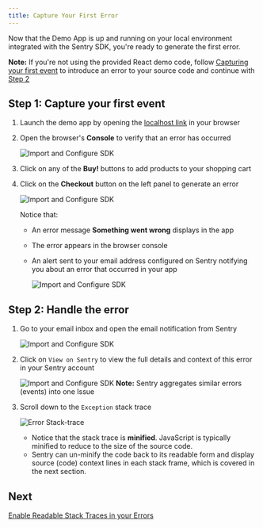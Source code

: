 ```yaml
---
title: Capture Your First Error
---
```

Now that the Demo App is up and running on your local environment integrated with the Sentry SDK, you're ready to generate the first error.

**Note:** If you're not using the provided React demo code, follow [Capturing your first event](/error-reporting/quickstart/) to introduce an error to your source code and continue with [Step 2](#step-2-handle-the-error)

## Step 1: Capture your first event

1. Launch the demo app by opening the [localhost link](http://localhost:5000) in your browser

2. Open the browser's **Console** to verify that an error has occurred

   ![Import and Configure SDK](generate-first-error-02.png)

3. Click on any of the **Buy!** buttons to add products to your shopping cart

4. Click on the **Checkout** button on the left panel to generate an error

   ![Import and Configure SDK](generate-first-error-01.png)

   Notice that:

   - An error message **Something went wrong** displays in the app
   - The error appears in the browser console
   - An alert sent to your email address configured on Sentry notifying you about an error that occurred in your app

     ![Import and Configure SDK](generate-first-error-03.png)

## Step 2: Handle the error

1. Go to your email inbox and open the email notification from Sentry

   ![Import and Configure SDK](generate-first-error-04.png)

2. Click on `View on Sentry` to view the full details and context of this error in your Sentry account

   ![Import and Configure SDK](generate-first-error-05.png)
   **Note:** Sentry aggregates similar errors (events) into one Issue

3. Scroll down to the `Exception` stack trace

   ![Error Stack-trace](generate-first-error-06.png)

   - Notice that the stack trace is **minified**. JavaScript is typically minified to reduce to the size of the source code.
   - Sentry can un-minify the code back to its readable form and display source (code) context lines in each stack frame, which is covered in the next section.

## Next

[Enable Readable Stack Traces in your Errors](/guides/integrate-frontend/upload-source-maps/)
